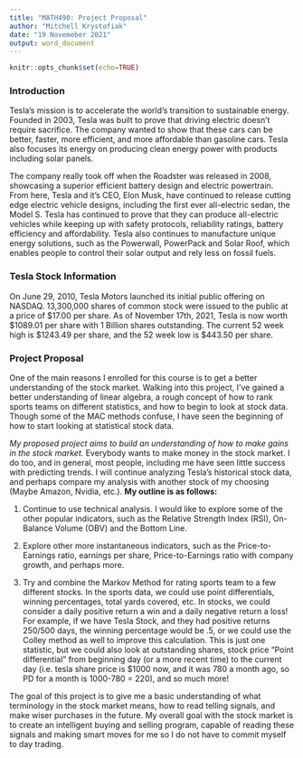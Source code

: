 ---
title: "MATH490: Project Proposal"
author: "Mitchell Krystofiak"
date: "19 Novemeber 2021"
output: word_document
---
```{r setup, include=FALSE}
knitr::opts_chunk$set(echo=TRUE)
```

### **Introduction**

Tesla's mission is to accelerate the world's transition to sustainable energy. Founded in 2003, Tesla was built to prove that driving electric doesn't require sacrifice. The company wanted to show that these cars can be better, faster, more efficient, and more affordable than gasoline cars. Tesla also focuses its energy on producing clean energy power with products including solar panels. 

The company really took off when the Roadster was released in 2008, showcasing a superior efficient battery design and electric powertrain. From here, Tesla and it's CEO, Elon Musk, have continued to release cutting edge electric vehicle designs, including the first ever all-electric sedan, the Model S. Tesla has continued to prove that they can produce all-electric vehicles while keeping up with safety protocols, reliability ratings, battery efficiency and affordability. Tesla also continues to manufacture unique energy solutions, such as the Powerwall, PowerPack and Solar Roof, which enables people to control their solar output and rely less on fossil fuels.


### **Tesla Stock Information**

On June 29, 2010, Tesla Motors launched its initial public offering on NASDAQ. 13,300,000 shares of common stock were issued to the public at a price of \$17.00 per share. As of November 17th, 2021, Tesla is now worth \$1089.01 per share with 1 Billion shares outstanding. The current 52 week high is \$1243.49 per share, and the 52 week low is \$443.50 per share.

### **Project Proposal**

One of the main reasons I enrolled for this course is to get a better understanding of the stock market. Walking into this project, I've gained a better understanding of linear algebra, a rough concept of how to rank sports teams on different statistics, and how to begin to look at stock data. Though some of the MAC methods confuse, I have seen the beginning of how to start looking at statistical stock data.

*My proposed project aims to build an understanding of how to make gains in the stock market.* Everybody wants to make money in the stock market. I do too, and in general, most people, including me have seen little success with predicting trends. I will continue analyzing Tesla's historical stock data, and perhaps compare my analysis with another stock of my choosing (Maybe Amazon, Nvidia, etc.). **My outline is as follows:**

1. Continue to use technical analysis. I would like to explore some of the other popular indicators, such as the Relative Strength Index (RSI), On-Balance Volume (OBV) and the Bottom Line.

2. Explore other more instantaneous indicators, such as the Price-to-Earnings ratio, earnings per share, Price-to-Earnings ratio with company growth, and perhaps more.

3. Try and combine the Markov Method for rating sports team to a few different stocks. In the sports data, we could use point differentials, winning percentages, total yards covered, etc. In stocks, we could consider a daily positive return a win and a daily negative return a loss! For example, if we have Tesla Stock, and they had positive returns 250/500 days, the winning percentage would be .5, or we could use the Colley method as well to improve this calculation. This is just one statistic, but we could also look at outstanding shares, stock price "Point differential" from beginning day (or a more recent time) to the current day (i.e. tesla share price is $1000 now, and it was 780 a month ago, so PD for a month is 1000-780 = 220), and so much more! 

The goal of this project is to give me a basic understanding of what terminology in the stock market means, how to read telling signals, and make wiser purchases in the future. My overall goal with the stock market is to create an intelligent buying and selling program, capable of reading these signals and making smart moves for me so I do not have to commit myself to day trading. 
